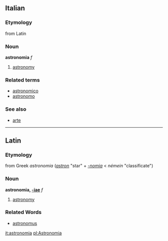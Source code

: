 ==Italian==
===Etymology===
from Latin
===Noun===
'''astronomia''' ''f''

# [[astronomy]]

===Related terms===
*[[astronomico]]
*[[astronomo]]

===See also===
*[[arte]]

----
==Latin==
===Etymology===
from Greek ''astronomia'' (''[[astron]]'' "star" + ''[[-nomia]]'' < ''némein'' "classificate")

===Noun===
'''astronomia, [[Wiktionary Appendix:Latin second declension|-iae]]''' ''f''

#[[astronomy]]
===Related Words===
*[[astronomus]]

[[it:astronomia]]
[[pl:Astronomia]]